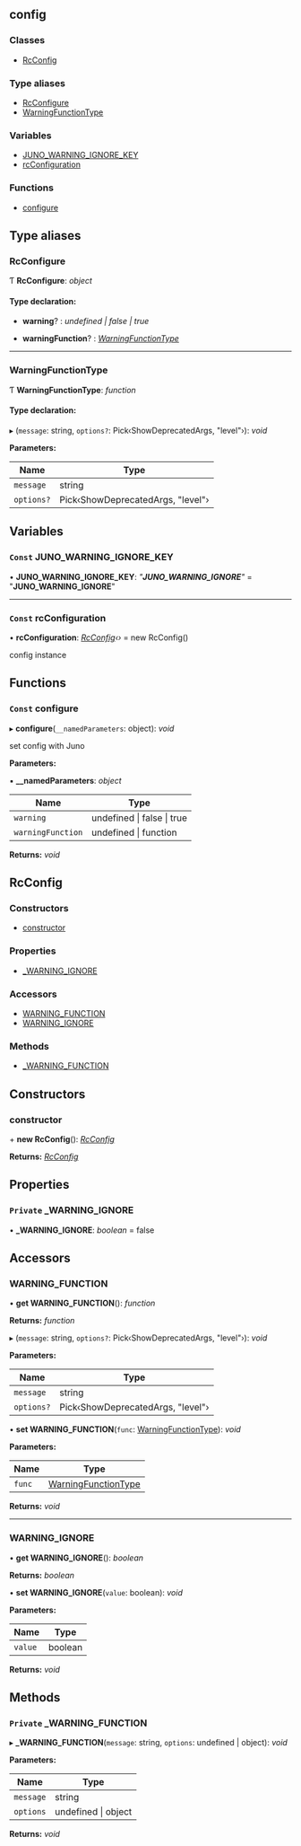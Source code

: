 <!-- This file generate automatically, should not modify that directly -->


<Meta title="API Reference/Utils/config" />

## config

### Classes

- [RcConfig](classes/rcconfig.md)

### Type aliases

- [RcConfigure](#rcconfigure)
- [WarningFunctionType](#warningfunctiontype)

### Variables

- [JUNO_WARNING_IGNORE_KEY](#const-juno_warning_ignore_key)
- [rcConfiguration](#const-rcconfiguration)

### Functions

- [configure](#const-configure)

## Type aliases

### RcConfigure

Ƭ **RcConfigure**: _object_

#### Type declaration:

- **warning**? : _undefined | false | true_

- **warningFunction**? : _[WarningFunctionType](#warningfunctiontype)_

---

### WarningFunctionType

Ƭ **WarningFunctionType**: _function_

#### Type declaration:

▸ (`message`: string, `options?`: Pick‹ShowDeprecatedArgs, "level"›): _void_

**Parameters:**

| Name       | Type                              |
| ---------- | --------------------------------- |
| `message`  | string                            |
| `options?` | Pick‹ShowDeprecatedArgs, "level"› |

## Variables

### `Const` JUNO_WARNING_IGNORE_KEY

• **JUNO_WARNING_IGNORE_KEY**: _"**JUNO_WARNING_IGNORE**"_ = "**JUNO_WARNING_IGNORE**"

---

### `Const` rcConfiguration

• **rcConfiguration**: _[RcConfig](classes/rcconfig.md)‹›_ = new RcConfig()

config instance

## Functions

### `Const` configure

▸ **configure**(`__namedParameters`: object): _void_

set config with Juno

**Parameters:**

▪ **\_\_namedParameters**: _object_

| Name              | Type                               |
| ----------------- | ---------------------------------- |
| `warning`         | undefined &#124; false &#124; true |
| `warningFunction` | undefined &#124; function          |

**Returns:** _void_

## RcConfig

### Constructors

- [constructor](#constructor)

### Properties

- [\_WARNING_IGNORE](#private-_warning_ignore)

### Accessors

- [WARNING_FUNCTION](#warning_function)
- [WARNING_IGNORE](#warning_ignore)

### Methods

- [\_WARNING_FUNCTION](#private-_warning_function)

## Constructors

### constructor

\+ **new RcConfig**(): _[RcConfig]()_

**Returns:** _[RcConfig]()_

## Properties

### `Private` \_WARNING_IGNORE

• **\_WARNING_IGNORE**: _boolean_ = false

## Accessors

### WARNING_FUNCTION

• **get WARNING_FUNCTION**(): _function_

**Returns:** _function_

▸ (`message`: string, `options?`: Pick‹ShowDeprecatedArgs, "level"›): _void_

**Parameters:**

| Name       | Type                              |
| ---------- | --------------------------------- |
| `message`  | string                            |
| `options?` | Pick‹ShowDeprecatedArgs, "level"› |

• **set WARNING_FUNCTION**(`func`: [WarningFunctionType](#warningfunctiontype)): _void_

**Parameters:**

| Name   | Type                                        |
| ------ | ------------------------------------------- |
| `func` | [WarningFunctionType](#warningfunctiontype) |

**Returns:** _void_

---

### WARNING_IGNORE

• **get WARNING_IGNORE**(): _boolean_

**Returns:** _boolean_

• **set WARNING_IGNORE**(`value`: boolean): _void_

**Parameters:**

| Name    | Type    |
| ------- | ------- |
| `value` | boolean |

**Returns:** _void_

## Methods

### `Private` \_WARNING_FUNCTION

▸ **\_WARNING_FUNCTION**(`message`: string, `options`: undefined | object): _void_

**Parameters:**

| Name      | Type                    |
| --------- | ----------------------- |
| `message` | string                  |
| `options` | undefined &#124; object |

**Returns:** _void_
